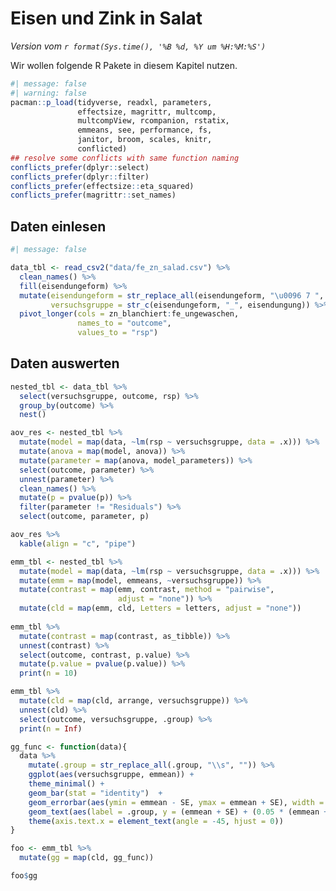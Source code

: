 # Eisen und Zink in Salat  {#sec-app-fe-zn}

*Version vom `r format(Sys.time(), '%B %d, %Y um %H:%M:%S')`*

Wir wollen folgende R Pakete in diesem Kapitel nutzen.

```r
#| message: false
#| warning: false
pacman::p_load(tidyverse, readxl, parameters,
               effectsize, magrittr, multcomp,
               multcompView, rcompanion, rstatix,
               emmeans, see, performance, fs,
               janitor, broom, scales, knitr,
               conflicted)
## resolve some conflicts with same function naming
conflicts_prefer(dplyr::select)
conflicts_prefer(dplyr::filter)
conflicts_prefer(effectsize::eta_squared)
conflicts_prefer(magrittr::set_names)
```


## Daten einlesen

```r
#| message: false

data_tbl <- read_csv2("data/fe_zn_salad.csv") %>% 
  clean_names() %>% 
  fill(eisendungeform) %>% 
  mutate(eisendungeform = str_replace_all(eisendungeform, "\u0096 7 ", ""),
         versuchsgruppe = str_c(eisendungeform, "_", eisendungung)) %>% 
  pivot_longer(cols = zn_blanchiert:fe_ungewaschen,
               names_to = "outcome",
               values_to = "rsp")

```

## Daten auswerten

```r

nested_tbl <- data_tbl %>% 
  select(versuchsgruppe, outcome, rsp) %>% 
  group_by(outcome) %>% 
  nest() 

aov_res <- nested_tbl %>% 
  mutate(model = map(data, ~lm(rsp ~ versuchsgruppe, data = .x))) %>% 
  mutate(anova = map(model, anova)) %>% 
  mutate(parameter = map(anova, model_parameters)) %>% 
  select(outcome, parameter) %>% 
  unnest(parameter) %>% 
  clean_names() %>% 
  mutate(p = pvalue(p)) %>% 
  filter(parameter != "Residuals") %>% 
  select(outcome, parameter, p)

aov_res %>% 
  kable(align = "c", "pipe")

emm_tbl <- nested_tbl %>% 
  mutate(model = map(data, ~lm(rsp ~ versuchsgruppe, data = .x))) %>% 
  mutate(emm = map(model, emmeans, ~versuchsgruppe)) %>% 
  mutate(contrast = map(emm, contrast, method = "pairwise", 
                        adjust = "none")) %>% 
  mutate(cld = map(emm, cld, Letters = letters, adjust = "none"))
  
emm_tbl %>% 
  mutate(contrast = map(contrast, as_tibble)) %>% 
  unnest(contrast) %>% 
  select(outcome, contrast, p.value) %>% 
  mutate(p.value = pvalue(p.value)) %>% 
  print(n = 10)

emm_tbl %>% 
  mutate(cld = map(cld, arrange, versuchsgruppe)) %>% 
  unnest(cld) %>% 
  select(outcome, versuchsgruppe, .group) %>% 
  print(n = Inf)

gg_func <- function(data){
  data %>% 
    mutate(.group = str_replace_all(.group, "\\s", "")) %>% 
    ggplot(aes(versuchsgruppe, emmean)) +
    theme_minimal() +
    geom_bar(stat = "identity")  +
    geom_errorbar(aes(ymin = emmean - SE, ymax = emmean + SE), width = 0.2) +
    geom_text(aes(label = .group, y = (emmean + SE) + (0.05 * (emmean + SE)))) +
    theme(axis.text.x = element_text(angle = -45, hjust = 0))
}

foo <- emm_tbl %>% 
  mutate(gg = map(cld, gg_func))

foo$gg

```

